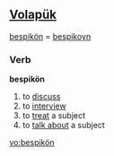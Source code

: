 ==[[Volapük]]==

[[bespikön]] = [[bespikoyn]]  
===Verb===
'''bespikön'''

# to [[discuss]] 
# to [[interview]] 
# to [[treat]] a subject 
# to [[talk about]] a subject

[[vo:bespikön]]